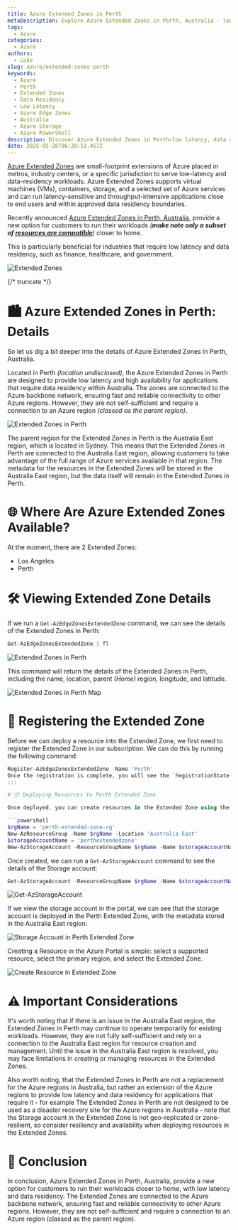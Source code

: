 ```yaml
---
title: Azure Extended Zones in Perth
metaDescription: Explore Azure Extended Zones in Perth, Australia - learn how these small-footprint Azure extensions deliver low latency and data residency for critical workloads, and how to deploy resources using Azure PowerShell.
tags:
  - Azure
categories:
  - Azure
authors:
  - Luke
slug: azure/extended-zones-perth
keywords:
  - Azure
  - Perth
  - Extended Zones
  - Data Residency
  - Low Latency
  - Azure Edge Zones
  - Australia
  - Azure Storage
  - Azure PowerShell
description: Discover Azure Extended Zones in Perth—low latency, data residency, and deployment with Azure PowerShell for critical workloads.
date: 2025-05-26T06:20:51.457Z
---
```


[Azure Extended Zones](https://learn.microsoft.com/azure/extended-zones/overview?WT.mc_id=AZ-MVP-5004796) are small-footprint extensions of Azure placed in metros, industry centers, or a specific jurisdiction to serve low-latency and data-residency workloads. Azure Extended Zones supports virtual machines (VMs), containers, storage, and a selected set of Azure services and can run latency-sensitive and throughput-intensive applications close to end users and within approved data residency boundaries.

Recently announced [Azure Extended Zones in Perth, Australia](https://azure.microsoft.com/en-gb/updates?id=492737?WT.mc_id=AZ-MVP-5004796), provide a new option for customers to run their workloads _(**make note only a subset of [resources are compatible](https://learn.microsoft.com/en-us/azure/extended-zones/overview?WT.mc_id=AZ-MVP-5004796#service-offerings-for-azure-extended-zones)**)_ closer to home. 

This is particularly beneficial for industries that require low latency and data residency, such as finance, healthcare, and government.

![Extended Zones](images/AzureExtendedZones-Industries.JPG)

{/* truncate */}

# 🏙️ Azure Extended Zones in Perth: Details

So let us dig a bit deeper into the details of Azure Extended Zones in Perth, Australia.

Located in Perth _(location undisclosed)_, the Azure Extended Zones in Perth are designed to provide low latency and high availability for applications that require data residency within Australia. The zones are connected to the Azure backbone network, ensuring fast and reliable connectivity to other Azure regions. However, they are not self-sufficient and require a connection to an Azure region _(classed as the parent region)_.

![Extended Zones in Perth](images/AzureExtendedZones-Perth.JPG)

The parent region for the Extended Zones in Perth is the Australia East region, which is located in Sydney. This means that the Extended Zones in Perth are connected to the Australia East region, allowing customers to take advantage of the full range of Azure services available in that region. The metadata for the resources in the Extended Zones will be stored in the Australia East region, but the data itself will remain in the Extended Zones in Perth.

# 🌐 Where Are Azure Extended Zones Available?

At the moment, there are 2 Extended Zones:

* Los Angeles
* Perth

# 🛠️ Viewing Extended Zone Details

If we run a `Get-AzEdgeZonesExtendedZone` command, we can see the details of the Extended Zones in Perth:

```powershell
Get-AzEdgeZonesExtendedZone | fl 
```
![Extended Zones in Perth](images/GetAzEdgeZonesExtendedZone.gif)

This command will return the details of the Extended Zones in Perth, including the name, location, parent _(Home)_ region, longitude, and latitude.

![Extended Zones in Perth Map](images/AzureExtendedZonePerthMap.jpg)

# 📝 Registering the Extended Zone

Before we can deploy a resource into the Extended Zone, we first need to register the Extended Zone in our subscription. We can do this by running the following command:

```powershell
Register-AzEdgeZonesExtendedZone -Name 'Perth'
Once the registration is complete, you will see the `RegistrationState` change to `Registered`.
:::

# 📦 Deploying Resources to Perth Extended Zone

Once deployed, you can create resources in the Extended Zone using the Azure portal, Azure CLI, or Azure PowerShell. For our purposes, we will use Azure PowerShell to create a Storage account in the Perth Extended Zone.

```powershell
$rgName = 'perth-extended-zone-rg'
New-AzResourceGroup -Name $rgName -Location 'Australia East'
$storageAccountName = 'perthextendedzone'
New-AzStorageAccount -ResourceGroupName $rgName -Name $storageAccountName -Location 'Australia East' -SkuName Premium_LRS -EdgeZone 'Perth'
``` 

Once created, we can run a `Get-AzStorageAccount` command to see the details of the Storage account:

```powershell
Get-AzStorageAccount -ResourceGroupName $rgName -Name $storageAccountName | Select-Object Location, @{Name='ExtendedLocation';Expression={$_.ExtendedLocation.Name}}
```

![Get-AzStorageAccount](images/DeployAzStorageAccountAzEdgeZonesExtendedZone.gif)

If we view the storage account in the portal, we can see that the storage account is deployed in the Perth Extended Zone, with the metadata stored in the Australia East region:

![Storage Account in Perth Extended Zone](images/StorageAccountPerthExtendedZone.jpg)

Creating a Resource in the Azure Portal is simple: select a supported resource, select the primary region, and select the Extended Zone.

![Create Resource in Extended Zone](images/CreateResourceInExtendedZonePortal.gif)

# ⚠️ Important Considerations

It's worth noting that if there is an issue in the Australia East region, the Extended Zones in Perth may continue to operate temporarily for existing workloads. However, they are not fully self-sufficient and rely on a connection to the Australia East region for resource creation and management. Until the issue in the Australia East region is resolved, you may face limitations in creating or managing resources in the Extended Zones.

Also worth noting, that the Extended Zones in Perth are not a replacement for the Azure regions in Australia, but rather an extension of the Azure regions to provide low latency and data residency for applications that require it - for example The Extended Zones in Perth are not designed to be used as a disaster recovery site for the Azure regions in Australia - note that the Storage account in the Extended Zone is not geo-replicated or zone-resilient, so consider resiliency and availability when deploying resources in the Extended Zones.

# 🏁 Conclusion

In conclusion, Azure Extended Zones in Perth, Australia, provide a new option for customers to run their workloads closer to home, with low latency and data residency. The Extended Zones are connected to the Azure backbone network, ensuring fast and reliable connectivity to other Azure regions. However, they are not self-sufficient and require a connection to an Azure region (classed as the parent region).
